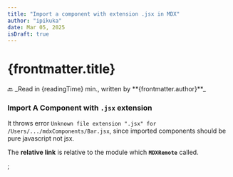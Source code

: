 ```yaml
---
title: "Import a component with extension .jsx in MDX"
author: "ipikuka"
date: Mar 05, 2025
isDraft: true
---
```


# {frontmatter.title}

<Link href={"/articles-modules-components"}>🔙</Link>
_Read in {readingTime} min., written by **{frontmatter.author}**_

### Import A Component with `.jsx` extension

It throws error `Unknown file extension ".jsx" for /Users/.../mdxComponents/Bar.jsx`,
since imported components should be pure javascript not jsx.

The **relative link** is relative to the module which **`MDXRemote`** called.


<Bar />;
